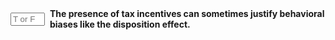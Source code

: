 ::: {.question-block}

<form onsubmit="event.preventDefault(); checkAnswerBox('module5_tf_q83','F')" style="display: flex; align-items: center; gap: 8px;">
<input type="text" id="module5_tf_q83" name="module5_tf_q83" maxlength="1" placeholder="T or F" style="width: 55px;" data-correct-answer="F" /> 
<label for="module5_tf_q83"><strong>The presence of tax incentives can sometimes justify behavioral biases like the disposition effect.</strong></label>
</form>

<div id="feedback-module5_tf_q83" class="feedback" data-status="" style="display:none;">
This is FALSE. Disposition effect often runs against optimal tax strategies, like deferring gains.
</div>

:::
